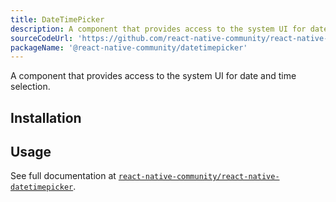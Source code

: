 ```yaml
---
title: DateTimePicker
description: A component that provides access to the system UI for date and time selection.
sourceCodeUrl: 'https://github.com/react-native-community/react-native-datetimepicker'
packageName: '@react-native-community/datetimepicker'
---
```



A component that provides access to the system UI for date and time selection.

<ContentSpotlight file="sdk/datetimepicker.mp4" loop={false} />

<PlatformsSection android emulator ios simulator />

## Installation

<APIInstallSection href="https://github.com/react-native-datetimepicker/datetimepicker#getting-started" />

## Usage

See full documentation at [`react-native-community/react-native-datetimepicker`](https://github.com/react-native-community/react-native-datetimepicker).
